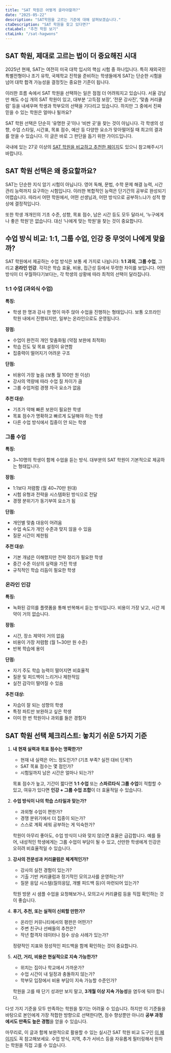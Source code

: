 ```yaml
---
title: "SAT 학원은 어떻게 골라야할까?"
date: "2025-05-22"
description: "SAT학원을 고르는 기준에 대해 살펴보겠습니다."
ctaDescription: "SAT 학원을 찾고 있다면?"
ctaLabel: "추천 학원 보기"
ctaLink: "/sat-hagwons"
---
```


## SAT 학원, 제대로 고르는 법이 더 중요해진 시대

2025년 현재, SAT는 여전히 미국 대학 입시의 핵심 시험 중 하나입니다. 특히 재외국민 특별전형이나 조기 유학, 국제학교 진학을 준비하는 학생들에게 SAT는 단순한 시험을 넘어 대학 합격 가능성을 결정짓는 중요한 기준이 됩니다.

이러한 흐름 속에서 SAT 학원을 선택하는 일은 점점 더 어려워지고 있습니다. 서울 강남만 해도 수십 개의 SAT 학원이 있고, 대부분 ‘고득점 보장’, ‘전문 강사진’, ‘맞춤 커리큘럼’ 등을 내세우며 학생과 학부모의 선택을 기다리고 있습니다. 하지만 그 중에서 진짜 믿을 수 있는 학원은 얼마나 될까요?

SAT 학원 선택은 단순히 ‘유명한 곳’이나 ‘비싼 곳’을 찾는 것이 아닙니다. 각 학생의 성향, 수업 스타일, 시간표, 목표 점수, 예산 등 다양한 요소가 맞아떨어질 때 최고의 결과를 얻을 수 있습니다. 이 글은 바로 그 판단을 돕기 위한 가이드입니다.

국내에 있는 27곳 이상의 [SAT 학원을 비교하고 추천한 페이지](https://www.ibmaster.net/sat-hagwons)도 있으니 참고해주시기 바랍니다.

## SAT 학원 선택은 왜 중요할까요?

SAT는 단순한 지식 암기 시험이 아닙니다. 영어 독해, 문법, 수학 문제 해결 능력, 시간 관리 능력까지 요구하는 시험입니다. 이러한 복합적인 능력은 단기간의 공부로 완성되기 어렵습니다. 따라서 어떤 학원에서, 어떤 선생님과, 어떤 방식으로 공부하느냐가 성적 향상에 결정적입니다.

또한 학생 개개인의 기초 수준, 성향, 목표 점수, 남은 시간 등도 모두 달라서, ‘누구에게나 좋은 학원’은 없습니다. 대신 ‘나에게 맞는 학원’을 찾는 것이 중요합니다.

## 수업 방식 비교: 1:1, 그룹 수업, 인강 중 무엇이 나에게 맞을까?

SAT 학원에서 제공하는 수업 방식은 보통 세 가지로 나뉩니다: **1:1 과외**, **그룹 수업**, 그리고 **온라인 인강**. 각각은 학습 효율, 비용, 접근성 등에서 뚜렷한 차이를 보입니다. 어떤 방식이 더 우월하다기보다는, 각 학생의 상황에 따라 최적의 선택이 달라집니다.

### 1:1 수업 (과외식 수업)

**특징:**
- 학생 한 명과 강사 한 명이 마주 앉아 수업을 진행하는 형태입니다. 보통 오프라인 학원 내에서 진행되지만, 일부는 온라인으로도 운영됩니다.

**장점:**
- 수업이 완전히 개인 맞춤화됨 (약점 보완에 최적화)
- 학습 진도 및 목표 설정이 유연함
- 집중력이 떨어지기 어려운 구조

**단점:**
- 비용이 가장 높음 (보통 월 100만 원 이상)
- 강사의 역량에 따라 수업 질 차이가 큼
- 그룹 수업처럼 경쟁 자극 요소가 없음

**추천 대상:**
- 기초가 약해 빠른 보완이 필요한 학생
- 목표 점수가 명확하고 빠르게 도달해야 하는 학생
- 다른 수업 방식에서 집중이 안 되는 학생

### 그룹 수업

**특징:**
- 3~10명의 학생이 함께 수업을 듣는 방식. 대부분의 SAT 학원이 기본적으로 제공하는 형태입니다.

**장점:**
- 1:1보다 저렴함 (월 40~70만 원대)
- 시험 유형과 전략을 시스템화된 방식으로 전달
- 경쟁 분위기가 동기부여 요소가 됨

**단점:**
- 개인별 맞춤 대응이 어려움
- 수업 속도가 개인 수준과 맞지 않을 수 있음
- 질문 시간이 제한됨

**추천 대상:**
- 기본 개념은 이해했지만 전략 정리가 필요한 학생
- 중간 수준 이상의 실력을 가진 학생
- 규칙적인 학습 리듬이 필요한 학생

### 온라인 인강

**특징:**
- 녹화된 강의를 플랫폼을 통해 반복해서 듣는 방식입니다. 비용이 가장 낮고, 시간 제약이 거의 없습니다.

**장점:**
- 시간, 장소 제약이 거의 없음
- 비용이 가장 저렴함 (월 1~30만 원 수준)
- 반복 학습에 용이

**단점:**
- 자기 주도 학습 능력이 떨어지면 비효율적
- 질문 및 피드백이 느리거나 제한적임
- 실전 감각이 떨어질 수 있음

**추천 대상:**
- 자습이 잘 되는 성향의 학생
- 특정 파트만 보완하고 싶은 학생
- 이미 한 번 학원이나 과외를 들은 경험자

## SAT 학원 선택 체크리스트: 놓치기 쉬운 5가지 기준

1. **내 현재 실력과 목표 점수는 명확한가?**
   - 현재 내 실력은 어느 정도인가? (기초 부족? 실전 대비 단계?)
   - SAT 목표 점수는 몇 점인가?
   - 시험일까지 남은 시간은 얼마나 되는가?

   목표 점수가 높고, 기간이 짧다면 **1:1 수업** 또는 **스파르타식 그룹 수업**이 적합할 수 있고, 여유가 있다면 **인강 + 그룹 수업 조합**이 더 효율적일 수 있습니다.

2. **수업 방식이 나의 학습 스타일과 맞는가?**
   - 과외형 수업이 편한가?
   - 경쟁 분위기에서 더 집중이 되는가?
   - 스스로 계획 세워 공부하는 게 익숙한가?

   학원이 아무리 좋아도, 수업 방식이 나와 맞지 않으면 효율은 급감합니다. 예를 들어, 내성적인 학생에게는 그룹 수업이 부담이 될 수 있고, 산만한 학생에게 인강은 오히려 비효율적일 수 있습니다.

3. **강사의 전문성과 커리큘럼은 체계적인가?**
   - 강사의 실전 경험이 있는가?
   - 기출 기반 커리큘럼과 정기적인 모의고사를 운영하는가?
   - 질문 응답 시스템(질의응답, 개별 피드백 등)이 마련되어 있는가?

   학원 방문 시 샘플 수업을 요청해보거나, 모의고사 커리큘럼 등을 직접 확인하는 것이 좋습니다.

4. **후기, 추천, 또는 실적이 신뢰할 만한가?**
   - 온라인 커뮤니티에서의 평판은 어떤가?
   - 주변 친구나 선배들의 추천은?
   - 작년 합격자 데이터나 점수 상승 사례가 있는가?

   정량적인 지표와 정성적인 피드백을 함께 확인하는 것이 중요합니다.

5. **시간, 거리, 비용은 현실적으로 지속 가능한가?**
   - 위치는 집이나 학교에서 가까운가?
   - 수업 시간이 내 일정과 충돌하지 않는가?
   - 학부모 입장에서 비용 부담이 지속 가능할 수준인가?

   학원을 고를 때 단기 성과만 보지 말고, **3개월 이상 지속 가능성**을 염두에 둬야 합니다.

다섯 가지 기준을 모두 만족하는 학원을 찾기는 어려울 수 있습니다. 하지만 이 기준들을 바탕으로 본인에게 가장 적합한 방향으로 선택한다면, 점수 향상뿐만 아니라 **공부 과정에서도 만족도 높은 경험**을 얻을 수 있습니다.

마무리로, 이 글과 함께 보완적으로 활용할 수 있는 실시간 SAT 학원 비교 도구인 [이 페이지](https://www.ibmaster.net/sat-hagwons)도 꼭 참고해보세요. 수업 방식, 지역, 추가 서비스 등을 자유롭게 필터링해서 원하는 학원을 직접 고를 수 있습니다.